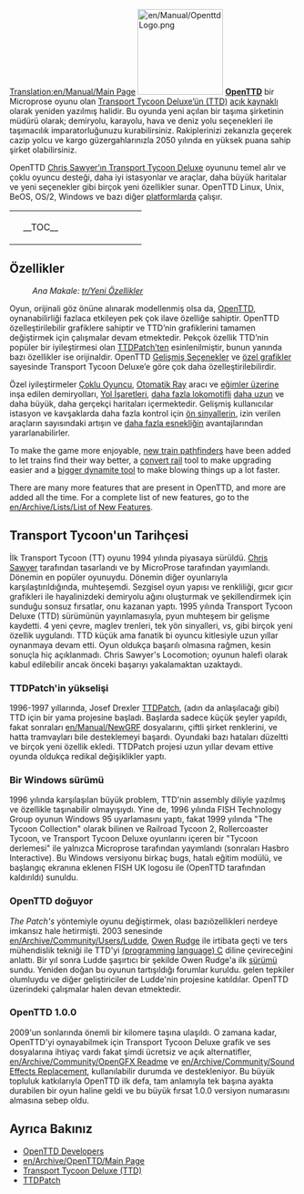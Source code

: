 [[Translation:en/Manual/Main Page]]
{{en/Translation|origin= en/Manual/Main Page
|from  = en
|to    = tr
|Percentage = 95
}}{{tr/Manual/İçindekiler}}
[[File:en/Manual/OpenttdLogo.png|left|150px]]
[http://www.openttd.org/ '''OpenTTD'''] bir Microprose oyunu olan [http://tr.wikipedia.org/wiki/Transport_Tycoon Transport Tycoon Deluxe’ün (TTD)] [http://tr.wikipedia.org/wiki/Açık_kaynak açık kaynaklı] olarak yeniden yazılmış halidir. Bu oyunda yeni açılan bir taşıma şirketinin müdürü olarak; demiryolu, karayolu, hava ve deniz yolu seçenekleri ile taşımacılık imparatorluğunuzu kurabilirsiniz. Rakiplerinizi zekanızla geçerek cazip yolcu ve kargo güzergahlarınızla 2050 yılında en yüksek puana sahip şirket olabilirsiniz.

OpenTTD [http://www.chrissawyer.com/info.htm Chris Sawyer’ın Transport Tycoon Deluxe] oyununu temel alır ve çoklu oyuncu desteği, daha iyi istasyonlar ve araçlar, daha büyük haritalar ve yeni seçenekler gibi birçok yeni özellikler sunar. OpenTTD Linux, Unix, BeOS, OS/2, Windows ve bazı diğer [[tr/İşletim sistemi|platformlarda]] çalışır.

{| align="center"
|colspan=2 style="background:none; border:0px"|
|width=200 style="background:none; border:0px"| __TOC__
|style="background:none; border:0px"| [[File:tr/Intro screen.png|frame|center|OpenTTD [[tr/Oyun arayüzü#ana-pencere-icerigi|giriş ekranı]]]]
|}

==Özellikler==
:''Ana Makale: [[tr/Yeni Özellikler]]''

Oyun, orijinali göz önüne alınarak modellenmiş olsa da, [http://www.openttd.org/ OpenTTD], oynanabilirliği fazlaca etkileyen pek çok ilave özelliğe sahiptir. OpenTTD özelleştirilebilir grafiklere sahiptir ve TTD’nin grafiklerini tamamen değiştirmek için çalışmalar devam etmektedir. Pekçok özellik TTD’nin popüler bir iyileştirmesi olan [http://www.ttdpatch.net/ TTDPatch’ten] esinlenilmiştir, bunun yanında bazı özellikler ise orijinaldir. OpenTTD [[tr/Gelişmiş Seçenekler|Gelişmiş Seçenekler]] ve [[tr/Manual/NewGRF|özel grafikler]] sayesinde Transport Tycoon Deluxe’e göre çok daha özelleştirilebilirdir.

Özel iyileştirmeler [[tr/Çoklu Oyuncu|Çoklu Oyuncu]], [[tr/Otomatik Ray|Otomatik Ray]] aracı ve [[tr/Eğimler üzerine inşa|eğimler üzerine]] inşa edilen demiryolları, [[tr/Yol İşaretleri|Yol İşaretleri]], [[en/İki yönlü trenler|daha fazla lokomotif]]li [[tr/Muazzam trenler|daha uzun]] ve daha büyük, daha gerçekçi haritaları içermektedir. Gelişmiş kullanıcılar istasyon ve kavşaklarda daha fazla kontrol için [[tr/Ön sinyaller|ön sinyallerin]], izin verilen araçların sayısındaki artışın ve [[tr/Birbirinden farklı istasyonlar|daha fazla esnekliğin]] avantajlarından yararlanabilirler.

To make the game more enjoyable, [[en/Archive/Manual/Yet Another PBS Patch|new train pathfinders]] have been added to let trains find their way better, a [[en/Manual/Convert rail|convert rail]] tool to make upgrading easier and a [[en/Archive/Manual/Settings/Extra dynamite|bigger dynamite tool]] to make blowing things up a lot faster.

There are many more features that are present in OpenTTD, and more are added all the time. For a complete list of new features, go to the [[en/Archive/Lists/List of New Features]].

==Transport Tycoon'un Tarihçesi==
İlk Transport Tycoon (TT) oyunu 1994 yılında piyasaya sürüldü. [http://www.chrissawyer.com/ Chris Sawyer] tarafından tasarlandı ve by MicroProse tarafından yayımlandı.
Dönemin en popüler oyunuydu. Dönemin diğer oyunlarıyla karşılaştırıldığında, muhteşemdi. Sezgisel oyun yapısı ve renkliliği, gıcır gıcır grafikleri ile hayalinizdeki demiryolu ağını oluşturmak ve şekillendirmek için sunduğu sonsuz fırsatlar, onu kazanan yaptı.
1995 yılında Transport Tycoon Deluxe (TTD) sürümünün yayınlamasıyla, pyun muhteşem bir gelişme kaydetti. 4 yeni çevre, maglev trenleri, tek yön sinyalleri, vs, gibi birçok yeni özellik uygulandı.
TTD küçük ama fanatik bi oyuncu kitlesiyle uzun yıllar oynanmaya devam etti. Oyun oldukça başarılı olmasına rağmen, kesin sonuçla hiç açıklanmadı. Chris Sawyer's Locomotion; oyunun halefi olarak kabul edilebilir ancak önceki başarıyı yakalamaktan uzaktaydı. 

===TTDPatch'in yükselişi===
1996-1997 yıllarında, Josef Drexler [http://www.ttdpatch.net/ TTDPatch], (adın da anlaşılacağı gibi) TTD için bir yama projesine başladı. Başlarda sadece küçük şeyler yapıldı, fakat sonraları [[en/Manual/NewGRF]] dosyalarını, çiftli şirket renklerini, ve hatta tramvayları bile desteklemeyi başardı. Oyundaki bazı hataları düzeltti ve birçok yeni özellik ekledi. TTDPatch projesi uzun yıllar devam ettive oyunda oldukça redikal değişiklikler yaptı. 

===Bir Windows sürümü===
1996 yılında karşılaşılan büyük problem, TTD'nin assembly diliyle yazılmış ve özellikle taşınabilir olmayışıydı. Yine de, 1996 yılında FISH Technology Group oyunun Windows 95 uyarlamasını yaptı, fakat 1999 yılında "The Tycoon Collection" olarak bilinen ve Railroad Tycoon 2, Rollercoaster Tycoon, ve Transport Tycoon Deluxe oyunlarını içeren bir "Tycoon derlemesi" ile yalnızca Microprose tarafından yayımlandı (sonraları Hasbro Interactive). Bu Windows versiyonu birkaç bugs, hatalı eğitim modülü, ve başlangıç ekranına eklenen FISH UK logosu ile (OpenTTD tarafından kaldırıldı) sunuldu. 

===OpenTTD doğuyor===
''The Patch's'' yöntemiyle oyunu değiştirmek, olası bazıözellikleri nerdeye imkansız hale hetirmişti. 2003 senesinde [[en/Archive/Community/Users/Ludde]], [http://www.tt-forums.net/ Owen Rudge] ile irtibata geçti ve ters mühendislik tekniği ile TTD'yi [https://www.wikipedia.org/wiki/C (programming language) C] diline çevireceğini anlattı. Bir yıl sonra Ludde şaşırtıcı bir şekilde Owen Rudge'a ilk [https://www.wikipedia.org/wiki/Software_release sürümü] sundu. Yeniden doğan bu oyunun tartışıldığı forumlar kuruldu. gelen tepkiler olumluydu ve diğer geliştiriciler de Ludde'nin projesine katıldılar. OpenTTD üzerindeki çalışmalar halen devan etmektedir.

===OpenTTD 1.0.0===
2009'un sonlarında önemli bir kilomere taşına ulaşıldı. O zamana kadar, OpenTTD'yi oynayabilmek için Transport Tycoon Deluxe grafik ve ses dosyalarına ihtiyaç vardı fakat şimdi ücretsiz ve açık alternatifler, [[en/Archive/Community/OpenGFX Readme]] ve [[en/Archive/Community/Sound Effects Replacement]], kullanılabilir durumda ve destekleniyor. Bu büyük topluluk katkılarıyla OpenTTD ilk defa, tam anlamıyla tek başına ayakta durabilen bir oyun haline geldi ve bu büyük fırsat 1.0.0 versiyon numarasını almasına sebep oldu.

==Ayrıca Bakınız==
*[[en/Archive/Community/Developers|OpenTTD Developers]]
*[[en/Archive/OpenTTD/Main Page]]
*[http://tr.wikipedia.org/wiki/Transport_Tycoon Transport Tycoon Deluxe (TTD)]
*[http://www.ttdpatch.net/ TTDPatch]